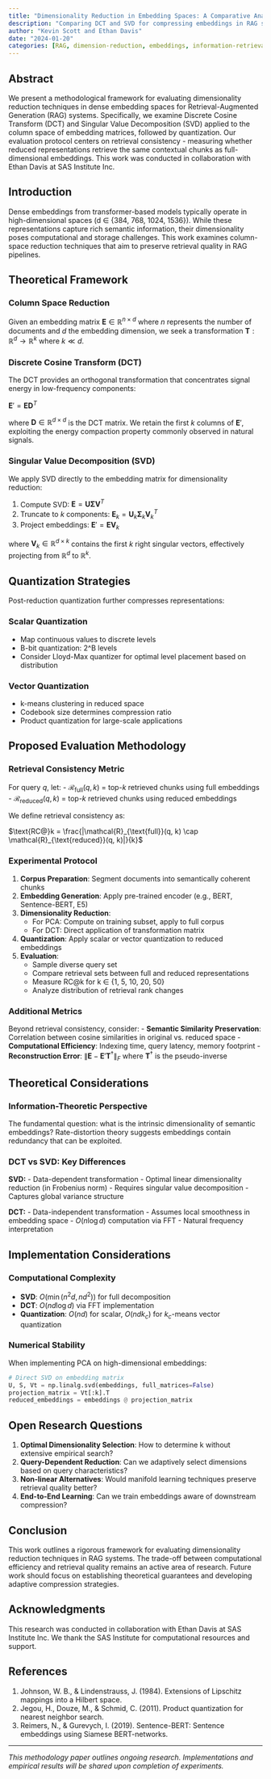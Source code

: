 ```yaml
---
title: "Dimensionality Reduction in Embedding Spaces: A Comparative Analysis of DCT and SVD for RAG Systems"
description: "Comparing DCT and SVD for compressing embeddings in RAG systems while preserving retrieval quality."
author: "Kevin Scott and Ethan Davis"
date: "2024-01-20"
categories: [RAG, dimension-reduction, embeddings, information-retrieval]
---
```


## Abstract

We present a methodological framework for evaluating dimensionality reduction techniques in dense embedding spaces for Retrieval-Augmented Generation (RAG) systems. Specifically, we examine Discrete Cosine Transform (DCT) and Singular Value Decomposition (SVD) applied to the column space of embedding matrices, followed by quantization. Our evaluation protocol centers on retrieval consistency - measuring whether reduced representations retrieve the same contextual chunks as full-dimensional embeddings. This work was conducted in collaboration with Ethan Davis at SAS Institute Inc.

## Introduction

Dense embeddings from transformer-based models typically operate in high-dimensional spaces (d ∈ {384, 768, 1024, 1536}). While these representations capture rich semantic information, their dimensionality poses computational and storage challenges. This work examines column-space reduction techniques that aim to preserve retrieval quality in RAG pipelines.

## Theoretical Framework

### Column Space Reduction

Given an embedding matrix $\mathbf{E} \in \mathbb{R}^{n \times d}$ where $n$ represents the number of documents and $d$ the embedding dimension, we seek a transformation $\mathbf{T}: \mathbb{R}^d \rightarrow \mathbb{R}^k$ where $k \ll d$.

### Discrete Cosine Transform (DCT)

The DCT provides an orthogonal transformation that concentrates signal energy in low-frequency components:

$\mathbf{E}' = \mathbf{E} \mathbf{D}^T$

where $\mathbf{D} \in \mathbb{R}^{d \times d}$ is the DCT matrix. We retain the first $k$ columns of $\mathbf{E}'$, exploiting the energy compaction property commonly observed in natural signals.

### Singular Value Decomposition (SVD)

We apply SVD directly to the embedding matrix for dimensionality reduction:

1. Compute SVD: $\mathbf{E} = \mathbf{U} \boldsymbol{\Sigma} \mathbf{V}^T$
2. Truncate to $k$ components: $\mathbf{E}_k = \mathbf{U}_k \boldsymbol{\Sigma}_k \mathbf{V}_k^T$
3. Project embeddings: $\mathbf{E}' = \mathbf{E} \mathbf{V}_k$

where $\mathbf{V}_k \in \mathbb{R}^{d \times k}$ contains the first $k$ right singular vectors, effectively projecting from $\mathbb{R}^d$ to $\mathbb{R}^k$.

## Quantization Strategies

Post-reduction quantization further compresses representations:

### Scalar Quantization
- Map continuous values to discrete levels
- B-bit quantization: 2^B levels
- Consider Lloyd-Max quantizer for optimal level placement based on distribution

### Vector Quantization
- k-means clustering in reduced space
- Codebook size determines compression ratio
- Product quantization for large-scale applications

## Proposed Evaluation Methodology

### Retrieval Consistency Metric

For query $q$, let:
- $\mathcal{R}_{\text{full}}(q, k)$ = top-$k$ retrieved chunks using full embeddings
- $\mathcal{R}_{\text{reduced}}(q, k)$ = top-$k$ retrieved chunks using reduced embeddings

We define retrieval consistency as:

$\text{RC@}k = \frac{|\mathcal{R}_{\text{full}}(q, k) \cap \mathcal{R}_{\text{reduced}}(q, k)|}{k}$

### Experimental Protocol

1. **Corpus Preparation**: Segment documents into semantically coherent chunks
2. **Embedding Generation**: Apply pre-trained encoder (e.g., BERT, Sentence-BERT, E5)
3. **Dimensionality Reduction**: 
   - For PCA: Compute on training subset, apply to full corpus
   - For DCT: Direct application of transformation matrix
4. **Quantization**: Apply scalar or vector quantization to reduced embeddings
5. **Evaluation**:
   - Sample diverse query set
   - Compare retrieval sets between full and reduced representations
   - Measure RC@k for k ∈ {1, 5, 10, 20, 50}
   - Analyze distribution of retrieval rank changes

### Additional Metrics

Beyond retrieval consistency, consider:
- **Semantic Similarity Preservation**: Correlation between cosine similarities in original vs. reduced space
- **Computational Efficiency**: Indexing time, query latency, memory footprint
- **Reconstruction Error**: $\|\mathbf{E} - \mathbf{E}'\mathbf{T}^{\dagger}\|_F$ where $\mathbf{T}^{\dagger}$ is the pseudo-inverse

## Theoretical Considerations

### Information-Theoretic Perspective

The fundamental question: what is the intrinsic dimensionality of semantic embeddings? Rate-distortion theory suggests embeddings contain redundancy that can be exploited.

### DCT vs SVD: Key Differences

**SVD:**
- Data-dependent transformation
- Optimal linear dimensionality reduction (in Frobenius norm)
- Requires singular value decomposition
- Captures global variance structure

**DCT:**
- Data-independent transformation
- Assumes local smoothness in embedding space
- $O(n \log d)$ computation via FFT
- Natural frequency interpretation

## Implementation Considerations

### Computational Complexity

- **SVD**: $O(\min(n^2d, nd^2))$ for full decomposition
- **DCT**: $O(nd \log d)$ via FFT implementation
- **Quantization**: $O(nd)$ for scalar, $O(ndk_c)$ for $k_c$-means vector quantization

### Numerical Stability

When implementing PCA on high-dimensional embeddings:
```python
# Direct SVD on embedding matrix
U, S, Vt = np.linalg.svd(embeddings, full_matrices=False)
projection_matrix = Vt[:k].T
reduced_embeddings = embeddings @ projection_matrix
```

## Open Research Questions

1. **Optimal Dimensionality Selection**: How to determine k without extensive empirical search?
2. **Query-Dependent Reduction**: Can we adaptively select dimensions based on query characteristics?
3. **Non-linear Alternatives**: Would manifold learning techniques preserve retrieval quality better?
4. **End-to-End Learning**: Can we train embeddings aware of downstream compression?

## Conclusion

This work outlines a rigorous framework for evaluating dimensionality reduction techniques in RAG systems. The trade-off between computational efficiency and retrieval quality remains an active area of research. Future work should focus on establishing theoretical guarantees and developing adaptive compression strategies.

## Acknowledgments

This research was conducted in collaboration with Ethan Davis at SAS Institute Inc. We thank the SAS Institute for computational resources and support.

## References

1. Johnson, W. B., & Lindenstrauss, J. (1984). Extensions of Lipschitz mappings into a Hilbert space.
2. Jegou, H., Douze, M., & Schmid, C. (2011). Product quantization for nearest neighbor search.
3. Reimers, N., & Gurevych, I. (2019). Sentence-BERT: Sentence embeddings using Siamese BERT-networks.

---

*This methodology paper outlines ongoing research. Implementations and empirical results will be shared upon completion of experiments.*